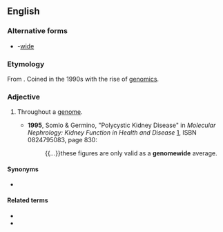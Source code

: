 ==English==

===Alternative forms===
* {{l|en|genome}}-[[wide]]

===Etymology===
From {{suffix|genome|wide|lang=en}}. Coined in the 1990s with the rise of [[genomics]].

===Adjective===
{{en-adj|-}}

# {{label|en|genetics}} Throughout a [[genome]].
#* '''1995''', Somlo & Germino, "Polycystic Kidney Disease" in ''Molecular Nephrology: Kidney Function in Health and Disease'' [http://books.google.com/books?id=8UHKog3qMIAC], ISBN 0824795083, page 830:
#*: {{...}}these figures are only valid as a '''genomewide''' average.

====Synonyms====
* {{l|en|pan-genomic}}

====Related terms====
* {{l|en|GWA}}
* {{l|en|GWAS}}